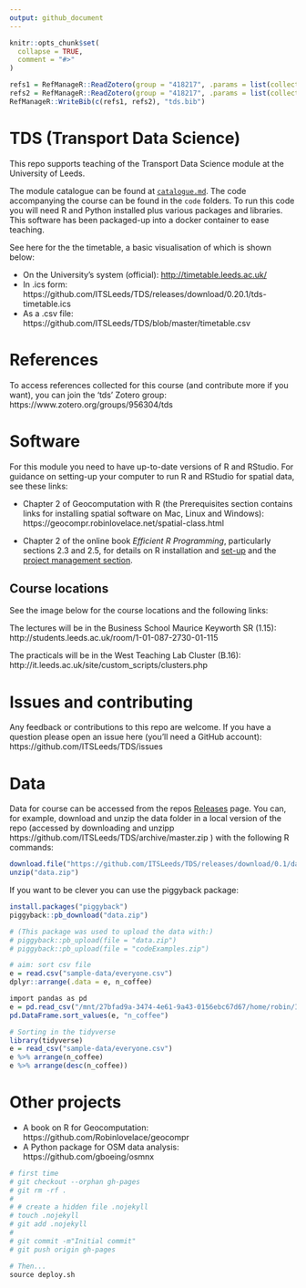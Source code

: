 ```yaml
---
output: github_document
---
```


<!-- README.md is generated from README.Rmd. Please edit that file -->

```r
knitr::opts_chunk$set(
  collapse = TRUE,
  comment = "#>"
)
```


```r
refs1 = RefManageR::ReadZotero(group = "418217", .params = list(collection = "R38L2EXB", limit = 100))
refs2 = RefManageR::ReadZotero(group = "418217", .params = list(collection = "JFR868KJ", limit = 100))
RefManageR::WriteBib(c(refs1, refs2), "tds.bib")
```


# TDS (Transport Data Science)

This repo supports teaching of the Transport Data Science module at the University of Leeds.

The module catalogue can be found at [`catalogue.md`](https://github.com/ITSLeeds/TDS/blob/master/catalogue.md).
The code accompanying the course can be found in the `code` folders.
To run this code you will need R and Python installed plus various packages and libraries.
This software has been packaged-up into a docker container to ease teaching.

See here for the the timetable, a basic visualisation of which is shown below:

- On the University's system (official): [http://timetable.leeds.ac.uk/](http://timetable.leeds.ac.uk/teaching/202021/reporting/Individual?objectclass=module&idtype=name&identifier=TRAN5340M01&&template=SWSCUST+module+Individual&days=1-7&weeks=1-52&periods=1-21)
- In .ics form: https://github.com/ITSLeeds/TDS/releases/download/0.20.1/tds-timetable.ics
- As a .csv file: https://github.com/ITSLeeds/TDS/blob/master/timetable.csv

# References

To access references collected for this course (and contribute more if you want), you can join the 'tds' Zotero group: https://www.zotero.org/groups/956304/tds

# Software

For this module you need to have up-to-date versions of R and RStudio.
For guidance on setting-up your computer to run R and RStudio for spatial data, see these links:

- Chapter 2 of Geocomputation with R (the Prerequisites section contains links for installing spatial software on Mac, Linux and Windows): https://geocompr.robinlovelace.net/spatial-class.html

- Chapter 2 of the online book *Efficient R Programming*, particularly sections 2.3 and 2.5, for details on R installation and [set-up](https://csgillespie.github.io/efficientR/set-up.html) and the 
[project management section](https://csgillespie.github.io/efficientR/set-up.html#project-management).

## Course locations

See the image below for the course locations and the following links:

The lectures will be in the Business School Maurice Keyworth SR (1.15): http://students.leeds.ac.uk/room/1-01-087-2730-01-115

The practicals will be in the West Teaching Lab Cluster (B.16): http://it.leeds.ac.uk/site/custom_scripts/clusters.php

# Issues and contributing

Any feedback or contributions to this repo are welcome.
If you have a question please open an issue here (you'll need a GitHub account): https://github.com/ITSLeeds/TDS/issues

# Data

Data for course can be accessed from the repos [Releases](https://github.com/ITSLeeds/TDS/releases) page.
You can, for example, download and unzip the data folder in a local version of the repo (accessed by downloading and unzipp https://github.com/ITSLeeds/TDS/archive/master.zip ) with the following R commands:

```r
download.file("https://github.com/ITSLeeds/TDS/releases/download/0.1/data.zip", destfile = "data.zip")
unzip("data.zip")
```

If you want to be clever you can use the piggyback package:

```r
install.packages("piggyback")
piggyback::pb_download("data.zip")

# (This package was used to upload the data with:)
# piggyback::pb_upload(file = "data.zip")
# piggyback::pb_upload(file = "codeExamples.zip")
```



```r
# aim: sort csv file
e = read.csv("sample-data/everyone.csv")
dplyr::arrange(.data = e, n_coffee)
```

```r
import pandas as pd
e = pd.read_csv("/mnt/27bfad9a-3474-4e61-9a43-0156ebc67d67/home/robin/ITSLeeds/TDS/sample-data/everyone.csv")
pd.DataFrame.sort_values(e, "n_coffee")
```

```r
# Sorting in the tidyverse
library(tidyverse)
e = read_csv("sample-data/everyone.csv")
e %>% arrange(n_coffee)
e %>% arrange(desc(n_coffee))
```

# Other projects

- A book on R for Geocomputation: https://github.com/Robinlovelace/geocompr
- A Python package for OSM data analysis: https://github.com/gboeing/osmnx

<!-- # Building the website -->

<!-- To publish the slides and other content online, the following commands were used: -->

```r
# first time
# git checkout --orphan gh-pages
# git rm -rf .
# 
# # create a hidden file .nojekyll
# touch .nojekyll
# git add .nojekyll
# 
# git commit -m"Initial commit"
# git push origin gh-pages

# Then...
source deploy.sh
```